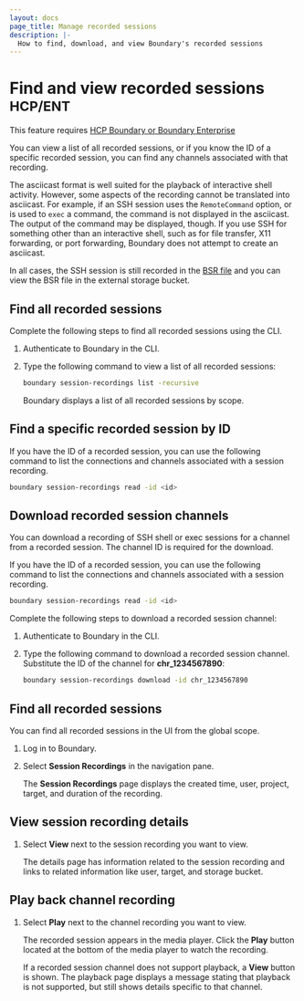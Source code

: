 ```yaml
---
layout: docs
page_title: Manage recorded sessions
description: |-
  How to find, download, and view Boundary's recorded sessions
---
```


# Find and view recorded sessions <sup>HCP/ENT</sup>

<EnterpriseAlert product="boundary">This feature requires <a href="https://www.hashicorp.com/products/boundary">HCP Boundary or Boundary Enterprise</a></EnterpriseAlert>

You can view a list of all recorded sessions, or if you know the ID of a specific recorded session, you can find any channels associated with that recording.

<Note>

The asciicast format is well suited for the playback of interactive shell activity.
However, some aspects of the recording cannot be translated into asciicast.
For example, if an SSH session uses the `RemoteCommand` option, or is used to `exec` a command, the command is not displayed in the asciicast.
The output of the command may be displayed, though.
If you use SSH for something other than an interactive shell, such as for file transfer, X11 forwarding, or port forwarding, Boundary does not attempt to create an asciicast.

In all cases, the SSH session is still recorded in the [BSR file](/boundary/docs/concepts/auditing/#bsr-directory-structure) and you can view the BSR file in the external storage bucket.

</Note>

<Tabs>
<Tab heading="CLI">

## Find all recorded sessions

Complete the following steps to find all recorded sessions using the CLI.

1. Authenticate to Boundary in the CLI.
1. Type the following command to view a list of all recorded sessions:

   ```bash
   boundary session-recordings list -recursive
   ```

   Boundary displays a list of all recorded sessions by scope.

## Find a specific recorded session by ID

If you have the ID of a recorded session, you can use the following command to list the connections and channels associated with a session recording.

```bash
boundary session-recordings read -id <id>
```

## Download recorded session channels

You can download a recording of SSH shell or exec sessions for a channel from a recorded session.
The channel ID is required for the download.

If you have the ID of a recorded session, you can use the following command to list the connections and channels associated with a session recording.

```bash
boundary session-recordings read -id <id>
```

Complete the following steps to download a recorded session channel:

1. Authenticate to Boundary in the CLI.
1. Type the following command to download a recorded session channel.
Substitute the ID of the channel for **chr_1234567890**:

   ```bash
   boundary session-recordings download -id chr_1234567890
   ```

</Tab>
<Tab heading="Admin Console">

## Find all recorded sessions

You can find all recorded sessions in the UI from the global scope.

1. Log in to Boundary.
1. Select **Session Recordings** in the navigation pane.

   The **Session Recordings** page displays the created time, user, project,
   target, and duration of the recording.

## View session recording details

1. Select **View** next to the session recording you want to view.

   The details page has information related to the session recording and
   links to related information like user, target, and storage bucket.

## Play back channel recording

1. Select **Play** next to the channel recording you want to view.

   The recorded session appears in the media player.
   Click the **Play** button located at the bottom of the media player
   to watch the recording.

   If a recorded session channel does not support playback, a **View** button
   is shown. The playback page displays a message stating that playback
   is not supported, but still shows details specific to that channel.

</Tab>
</Tabs>
